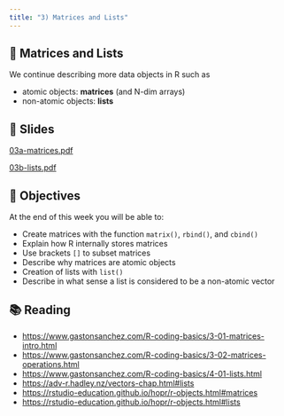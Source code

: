 ```yaml
---
title: "3) Matrices and Lists"
---
```



## 📖 Matrices and Lists

We continue describing more data objects in R such as

- atomic objects: __matrices__ (and N-dim arrays)
- non-atomic objects: __lists__



## 📰 Slides

[03a-matrices.pdf](../slides/03a-matrices.pdf)

[03b-lists.pdf](../slides/03b-lists.pdf)



## 🎯 Objectives

At the end of this week you will be able to:

- Create matrices with the function `matrix()`, `rbind()`, and `cbind()`
- Explain how R internally stores matrices
- Use brackets `[]` to subset matrices
- Describe why matrices are atomic objects
- Creation of lists with `list()`
- Describe in what sense a list is considered to be a non-atomic vector
 


## 📚 Reading

- <https://www.gastonsanchez.com/R-coding-basics/3-01-matrices-intro.html>
- <https://www.gastonsanchez.com/R-coding-basics/3-02-matrices-operations.html>
- <https://www.gastonsanchez.com/R-coding-basics/4-01-lists.html>
- <https://adv-r.hadley.nz/vectors-chap.html#lists>
- <https://rstudio-education.github.io/hopr/r-objects.html#matrices>
- <https://rstudio-education.github.io/hopr/r-objects.html#lists>

